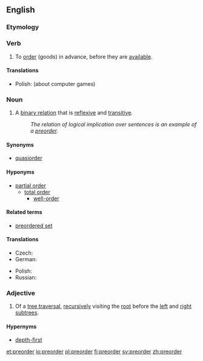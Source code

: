 ==English==
{{wikipedia}}

===Etymology===
{{prefix|pre|order}}

===Verb===
{{en-verb}}

# {{transitive}} To [[order]] (goods) in advance, before they are [[available]].

====Translations====
{{trans-top}}
* Polish: (about computer games) {{t-|pl|preorderować}}
{{trans-mid}}
{{trans-bottom}}

===Noun===
{{en-noun}}

# {{set theory}} A [[binary relation]] that is [[reflexive]] and [[transitive]].
#: ''The relation of logical implication over sentences is an example of a [[preorder]].''

====Synonyms====
* [[quasiorder]]

====Hyponyms====
* [[partial order]]
** [[total order]]
*** [[well-order]]

====Related terms====
* [[preordered set]]

====Translations====
{{trans-top|binary relation}}
* Czech: {{t-|cs|předuspořádání|n}}
* German: {{t-|de|Präordnung|f}}
{{trans-mid}}
* Polish: {{t-|pl|praporządek|m}}
* Russian: {{t|ru|предпорядок|m|tr=predporjádok|sc=Cyrl}}
{{trans-bottom}}

===Adjective===
{{en-adj|-}}

# {{context|computing theory}} Of a [[tree traversal]], [[recursive]]ly visiting the [[root]] before the [[left]] and [[right]] [[subtree]]s.

====Hypernyms====
* [[depth-first]]

[[et:preorder]]
[[io:preorder]]
[[pl:preorder]]
[[fi:preorder]]
[[sv:preorder]]
[[zh:preorder]]